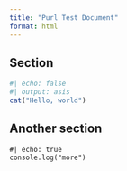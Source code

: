 ```yaml
---
title: "Purl Test Document"
format: html
---
```


## Section

```r
#| echo: false
#| output: asis
cat("Hello, world")
```

## Another section

```ojs
#| echo: true
console.log("more")
```